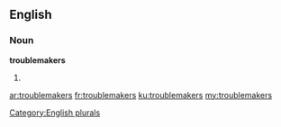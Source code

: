 ==English==

===Noun===
'''troublemakers'''

# {{plural of|troublemaker}}

[[Category:English plurals]]

[[ar:troublemakers]]
[[fr:troublemakers]]
[[ku:troublemakers]]
[[my:troublemakers]]